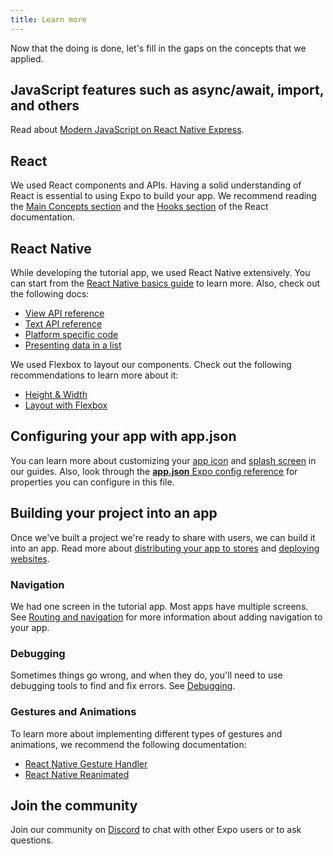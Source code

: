 ```yaml
---
title: Learn more
---
```


Now that the doing is done, let's fill in the gaps on the concepts that we applied.

## JavaScript features such as async/await, import, and others

Read about [Modern JavaScript on React Native Express](https://www.reactnative.express/javascript/features).

## React

We used React components and APIs. Having a solid understanding of React is essential to using Expo to build your app. We recommend reading the [Main Concepts section](https://react.dev/learn) and the [Hooks section](https://react.dev/reference/react) of the React documentation.

## React Native

While developing the tutorial app, we used React Native extensively. You can start from the [React Native basics guide](https://reactnative.dev/docs/getting-started) to learn more. Also, check out the following docs:

- [View API reference](https://reactnative.dev/docs/view)
- [Text API reference](https://reactnative.dev/docs/text)
- [Platform specific code](https://reactnative.dev/docs/platform-specific-code)
- [Presenting data in a list](https://reactnative.dev/docs/using-a-listview)

We used Flexbox to layout our components. Check out the following recommendations to learn more about it:

- [Height & Width](https://reactnative.dev/docs/height-and-width)
- [Layout with Flexbox](https://reactnative.dev/docs/flexbox)

## Configuring your app with app.json

You can learn more about customizing your [app icon](/home/develop/user-interface/app-icons/) and [splash screen](/home/develop/user-interface/splash-screen/) in our guides. Also, look through the [**app.json** Expo config reference](/workflow/configuration) for properties you can configure in this file.

## Building your project into an app

Once we've built a project we're ready to share with users, we can build it into an app. Read more about [distributing your app to stores](/home/deploy/build-project/) and [deploying websites](/distribution/publishing-websites).

### Navigation

We had one screen in the tutorial app. Most apps have multiple screens. See [Routing and navigation](/guides/routing-and-navigation/) for more information about adding navigation to your app.

### Debugging

Sometimes things go wrong, and when they do, you'll need to use debugging tools to find and fix errors. See [Debugging](/home/debugging/runtime-issue/).

### Gestures and Animations

To learn more about implementing different types of gestures and animations, we recommend the following documentation:

- [React Native Gesture Handler](https://docs.swmansion.com/react-native-gesture-handler/docs/)
- [React Native Reanimated](https://docs.swmansion.com/react-native-reanimated/docs)

## Join the community

Join our community on [Discord](https://chat.expo.dev/) to chat with other Expo users or to ask questions.

